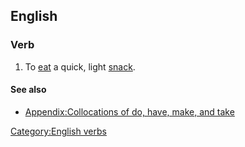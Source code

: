 ==English==

===Verb===
{{en-verb|inf=to [[take]] a [[bite]]|takes a bite|taking a bite|took a bite|taken a bite}}

# {{idiom}} To [[eat]] a quick, light [[snack]].

====See also====
*[[Appendix:Collocations of do, have, make, and take]]

[[Category:English verbs]]